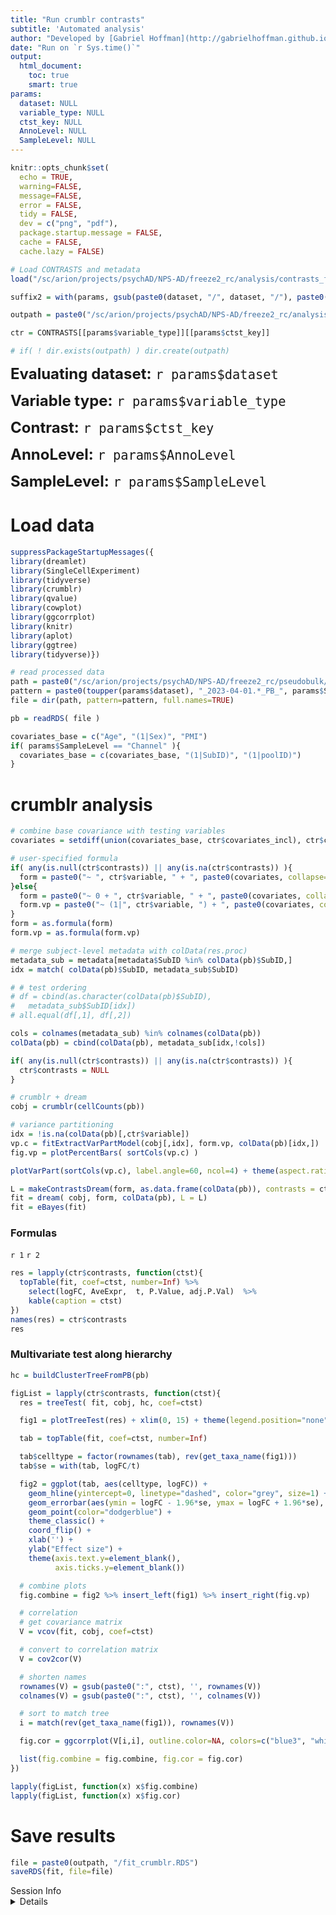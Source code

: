 ```yaml
---
title: "Run crumblr contrasts"
subtitle: 'Automated analysis'
author: "Developed by [Gabriel Hoffman](http://gabrielhoffman.github.io/)"
date: "Run on `r Sys.time()`"
output: 
  html_document:
    toc: true
    smart: true
params:
  dataset: NULL
  variable_type: NULL
  ctst_key: NULL
  AnnoLevel: NULL
  SampleLevel: NULL
---
```




<!--- 

# https://hoffmg01.hpc.mssm.edu/PsychAD_analysis/

cd /sc/arion/projects/CommonMind/hoffman/NPS-AD/work/nps_ad/analysis/freeze2/testing/
ml python git pandoc
git pull origin master

# Create jobs
Rscript write_contrast_jobs.R

# Goto folder
cd /sc/arion/projects/psychAD/NPS-AD/freeze2_rc/analysis

ls jobs/* | parallel -P1 "bsub < {}"

# rmarkdown::render("run_dreamlet_contrasts.Rmd")


DIR=/sc/arion/projects/CommonMind/hoffman/NPS-AD/work/nps_ad/analysis/freeze2/testing/

variable_type="CAT"
ctst_key="HBCC_SCZ_BD_CTRL"
dataset="HBCC"
OUTFILE=/sc/arion/projects/psychAD/NPS-AD/freeze2_rc/analysis/results/${ctst_key}/${ctst_key}
Rscript -e "rmarkdown::render(\"$DIR/run_dreamlet_contrasts.Rmd\", output_file = \"$OUTFILE\", 
params=list(dataset = \"$dataset\", variable_type = \"$variable_type\", ctst_key = \"$ctst_key\"))"


--->


```r
knitr::opts_chunk$set(
  echo = TRUE,
  warning=FALSE,
  message=FALSE,
  error = FALSE,
  tidy = FALSE,
  dev = c("png", "pdf"),
  package.startup.message = FALSE,
  cache = FALSE,
  cache.lazy = FALSE)
```


```r
# Load CONTRASTS and metadata
load("/sc/arion/projects/psychAD/NPS-AD/freeze2_rc/analysis/contrasts_for_dreamlet.Rdata")

suffix2 = with(params, gsub(paste0(dataset, "/", dataset, "/"), paste0(dataset, "/"), paste0(toupper(dataset), "/", ctst_key, "/", SampleLevel, "/", AnnoLevel)))

outpath = paste0("/sc/arion/projects/psychAD/NPS-AD/freeze2_rc/analysis/results/", suffix2)

ctr = CONTRASTS[[params$variable_type]][[params$ctst_key]]

# if( ! dir.exists(outpath) ) dir.create(outpath)
```


<font size="5">__Evaluating dataset:__ `r params$dataset` </font>

<font size="5">__Variable type:__ `r params$variable_type`</font>

<font size="5">__Contrast:__ `r params$ctst_key`</font>

<font size="5">__AnnoLevel:__ `r params$AnnoLevel`</font>

<font size="5">__SampleLevel:__ `r params$SampleLevel`</font>


# Load data
```r
suppressPackageStartupMessages({
library(dreamlet)
library(SingleCellExperiment)
library(tidyverse)
library(crumblr)
library(qvalue)
library(cowplot)
library(ggcorrplot)
library(knitr)
library(aplot)
library(ggtree)
library(tidyverse)})

# read processed data
path = paste0("/sc/arion/projects/psychAD/NPS-AD/freeze2_rc/pseudobulk/")
pattern = paste0(toupper(params$dataset), "_2023-04-01.*_PB_", params$SampleLevel, "_", params$AnnoLevel, ".RDS")
file = dir(path, pattern=pattern, full.names=TRUE)

pb = readRDS( file )

covariates_base = c("Age", "(1|Sex)", "PMI") 
if( params$SampleLevel == "Channel" ){
  covariates_base = c(covariates_base, "(1|SubID)", "(1|poolID)")
}
```

# crumblr analysis
```r
# combine base covariance with testing variables
covariates = setdiff(union(covariates_base, ctr$covariates_incl), ctr$covariates_excl)

# user-specified formula
if( any(is.null(ctr$contrasts)) || any(is.na(ctr$contrasts)) ){
  form = paste0("~ ", ctr$variable, " + ", paste0(covariates, collapse=" + "))
}else{
  form = paste0("~ 0 + ", ctr$variable, " + ", paste0(covariates, collapse=" + "))
  form.vp = paste0("~ (1|", ctr$variable, ") + ", paste0(covariates, collapse=" + "))
}
form = as.formula(form)
form.vp = as.formula(form.vp)

# merge subject-level metadata with colData(res.proc)
metadata_sub = metadata[metadata$SubID %in% colData(pb)$SubID,]
idx = match( colData(pb)$SubID, metadata_sub$SubID)

# # test ordering
# df = cbind(as.character(colData(pb)$SubID), 
#   metadata_sub$SubID[idx])
# all.equal(df[,1], df[,2])

cols = colnames(metadata_sub) %in% colnames(colData(pb))
colData(pb) = cbind(colData(pb), metadata_sub[idx,!cols])

if( any(is.null(ctr$contrasts)) || any(is.na(ctr$contrasts)) ){
  ctr$contrasts = NULL
}

# crumblr + dream
cobj = crumblr(cellCounts(pb))

# variance partitioning
idx = !is.na(colData(pb)[,ctr$variable])
vp.c = fitExtractVarPartModel(cobj[,idx], form.vp, colData(pb)[idx,])
fig.vp = plotPercentBars( sortCols(vp.c) )

plotVarPart(sortCols(vp.c), label.angle=60, ncol=4) + theme(aspect.ratio=1)

L = makeContrastsDream(form, as.data.frame(colData(pb)), contrasts = ctr$contrasts )
fit = dream( cobj, form, colData(pb), L = L)
fit = eBayes(fit)
```

### Formulas
`r 1`
`r 2`

```r
res = lapply(ctr$contrasts, function(ctst){
  topTable(fit, coef=ctst, number=Inf) %>%
    select(logFC, AveExpr,  t, P.Value, adj.P.Val)  %>%
    kable(caption = ctst) 
})
names(res) = ctr$contrasts
res
```


### Multivariate test along hierarchy
```r
hc = buildClusterTreeFromPB(pb)

figList = lapply(ctr$contrasts, function(ctst){
  res = treeTest( fit, cobj, hc, coef=ctst)

  fig1 = plotTreeTest(res) + xlim(0, 15) + theme(legend.position="none") + ggtitle(ctst)

  tab = topTable(fit, coef=ctst, number=Inf)

  tab$celltype = factor(rownames(tab), rev(get_taxa_name(fig1)))
  tab$se = with(tab, logFC/t)

  fig2 = ggplot(tab, aes(celltype, logFC)) + 
    geom_hline(yintercept=0, linetype="dashed", color="grey", size=1) +
    geom_errorbar(aes(ymin = logFC - 1.96*se, ymax = logFC + 1.96*se), width=0) +
    geom_point(color="dodgerblue") +
    theme_classic() +
    coord_flip() +
    xlab('') + 
    ylab("Effect size") +
    theme(axis.text.y=element_blank(),
          axis.ticks.y=element_blank())

  # combine plots
  fig.combine = fig2 %>% insert_left(fig1) %>% insert_right(fig.vp)

  # correlation 
  # get covariance matrix
  V = vcov(fit, cobj, coef=ctst)

  # convert to correlation matrix
  V = cov2cor(V)

  # shorten names
  rownames(V) = gsub(paste0(":", ctst), '', rownames(V))
  colnames(V) = gsub(paste0(":", ctst), '', colnames(V))

  # sort to match tree
  i = match(rev(get_taxa_name(fig1)), rownames(V))

  fig.cor = ggcorrplot(V[i,i], outline.color=NA, colors=c("blue3", "white", "red3"))  + ggtitle(ctst) 

  list(fig.combine = fig.combine, fig.cor = fig.cor)
})

lapply(figList, function(x) x$fig.combine)
lapply(figList, function(x) x$fig.cor)
```



# Save results
```r
file = paste0(outpath, "/fit_crumblr.RDS")
saveRDS(fit, file=file)
```






Session Info
<details>
```r
sessionInfo()
```
</details>


